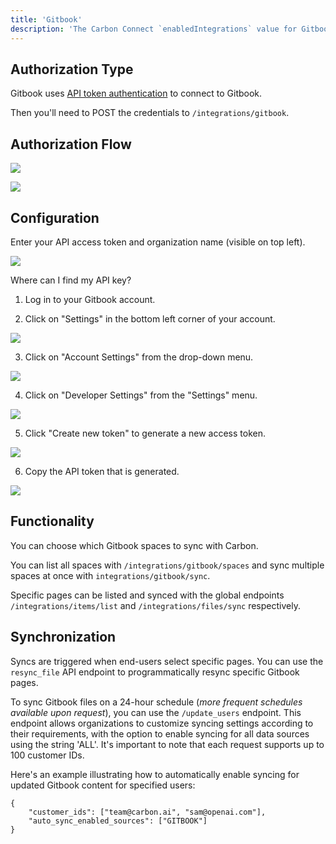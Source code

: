 ```yaml
---
title: 'Gitbook'
description: 'The Carbon Connect `enabledIntegrations` value for Gitbook is `GITBOOK`.'
---
```


## Authorization Type

Gitbook uses [API token authentication](`https://developer.gitbook.com/gitbook-api/authentication`) to connect to Gitbook. 

Then you'll need to POST the credentials to `/integrations/gitbook`.

## Authorization Flow 
![](https://imagedelivery.net/_sHUUMiZokZ59YDFOZEZTw/2f0bb689-5b06-4d26-c54f-ad9877041400/public)

![](https://imagedelivery.net/_sHUUMiZokZ59YDFOZEZTw/c9db48e0-9c59-4573-f134-9a5bc1b00f00/public)
## Configuration 

Enter your API access token and organization name (visible on top left).

![](https://imagedelivery.net/_sHUUMiZokZ59YDFOZEZTw/37b3ccfa-c028-4289-7af8-a98a50516d00/public)

Where can I find my API key?
1. Log in to your Gitbook account.

2. Click on "Settings" in the bottom left corner of your account.

![](https://imagedelivery.net/_sHUUMiZokZ59YDFOZEZTw/481b9b17-8115-4c9d-7c88-953357c62000/public)

3. Click on "Account Settings" from the drop-down menu.

![](https://imagedelivery.net/_sHUUMiZokZ59YDFOZEZTw/bfd3ce51-afa0-4d93-6516-6e49c1cb7b00/public)

4. Click on "Developer Settings" from the "Settings" menu.

![](https://imagedelivery.net/_sHUUMiZokZ59YDFOZEZTw/7747cba4-88ac-4fee-5b35-67f3bb407b00/public)

5. Click "Create new token" to generate a new access token.

![](https://imagedelivery.net/_sHUUMiZokZ59YDFOZEZTw/31bdd80b-2b8f-4429-12c1-1f1a62426900/public)

6. Copy the API token that is generated.

![](https://imagedelivery.net/_sHUUMiZokZ59YDFOZEZTw/03aaaa7c-a4ac-4f1d-5192-5197e9a2d100/public)


## Functionality

You can choose which Gitbook spaces to sync with Carbon. 

You can list all spaces with `/integrations/gitbook/spaces` and sync multiple spaces at once with `integrations/gitbook/sync`.

Specific pages can be listed and synced with the global endpoints `/integrations/items/list` and `/integrations/files/sync` respectively.

## Synchronization
Syncs are triggered when end-users select specific pages. You can use the `resync_file` API endpoint to programmatically resync specific Gitbook pages.

To sync Gitbook files on a 24-hour schedule (_more frequent schedules available upon request_), you can use the `/update_users` endpoint. This endpoint allows organizations to customize syncing settings according to their requirements, with the option to enable syncing for all data sources using the string 'ALL'. It's important to note that each request supports up to 100 customer IDs.

Here's an example illustrating how to automatically enable syncing for updated Gitbook content for specified users:

```
{
    "customer_ids": ["team@carbon.ai", "sam@openai.com"],
    "auto_sync_enabled_sources": ["GITBOOK"]
} 